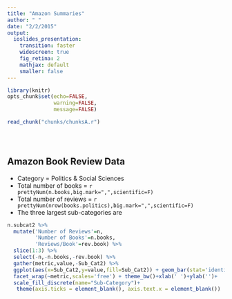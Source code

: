 ```yaml
---
title: "Amazon Summaries"
author: " "
date: "2/2/2015"
output:
  ioslides_presentation:    
    transition: faster
    widescreen: true
    fig_retina: 2
    mathjax: default
    smaller: false
---
```


<!-- ## set options ## -->
```r
library(knitr)
opts_chunk$set(echo=FALSE,
               warning=FALSE,
               message=FALSE)
```

<!-- ## read chunks ## -->
```r
read_chunk("chunks/chunksA.r")
```

```r
```

```r
```

```r
```

## Amazon Book Review Data {.smaller}


- Category = Politics & Social Sciences 
- Total number of books = `r prettyNum(n.books,big.mark=",",scientific=F)` 
- Total number of reviews = `r prettyNum(nrow(books.politics),big.mark=",",scientific=F)` 
- The three largest sub-categories are 

```r

n.subcat2 %>% 
  mutate('Number of Reviews'=n,
         'Number of Books'=n.books,
         'Reviews/Book'=rev.book) %>%         
  slice(1:3) %>%
  select(-n,-n.books,-rev.book) %>%
  gather(metric,value,-Sub_Cat2) %>%  
  ggplot(aes(x=Sub_Cat2,y=value,fill=Sub_Cat2)) + geom_bar(stat='identity') + 
  facet_wrap(~metric,scales='free') + theme_bw()+xlab(' ')+ylab('')+
  scale_fill_discrete(name="Sub-Category")+
   theme(axis.ticks = element_blank(), axis.text.x = element_blank())

```





